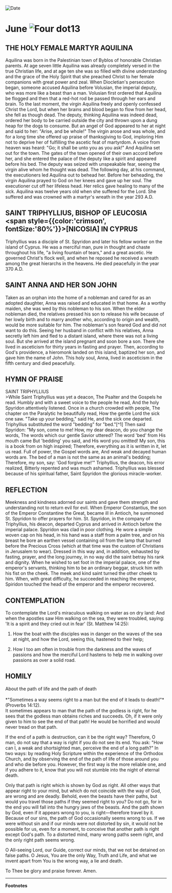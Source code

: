 
<RunningHead />
<Image src="/title-imprint.png" height={68} width={50} alt="Date" className="title-imprint"/>

# <div id="date">June <Image className="four-dot" src="/four-dot.png" height={15} width={15} alt="Four dot" />13</div>

## THE HOLY FEMALE MARTYR AQUILINA

Aquilina was born in the Palestinian town of Byblos of honorable Christian parents. At age seven little Aquilina was already completely versed in the true Christian life, and at age ten she was so filled with divine understanding and the grace of the Holy Spirit that she preached Christ to her female companions with great power and zeal. When Diocletian's persecution began, someone accused Aquilina before Volusian, the imperial deputy, who was more like a beast than a man. Volusian first ordered that Aquilina be flogged and then that a red-hot rod be passed through her ears and brain. To the last moment, the virgin Aquilina freely and openly confessed Christ the Lord, but when her brains and blood began to flow from her head, she fell as though dead. The deputy, thinking Aquilina was indeed dead, ordered her body to be carried outside the city and thrown upon a dung heap for the dogs to consume. But an angel of God appeared to her at night and said to her: "Arise, and be whole!" The virgin arose and was whole, and for a long time she offered up praise of thanksgiving to God, imploring Him not to deprive her of fulfilling the ascetic feat of martyrdom. A voice from heaven was heard: "Go; it shall be unto you as you ask!" And Aquilina set out for the town. The gates of the town opened of their own accord before her, and she entered the palace of the deputy like a spirit and appeared before his bed. The deputy was seized with unspeakable fear, seeing the virgin alive whom he thought was dead. The following day, at his command, the executioners led Aquilina out to behead her. Before her beheading, the virgin Aquilina prayed to God on her knees and gave up her soul. The executioner cut off her lifeless head. Her relics gave healing to many of the sick. Aquilina was twelve years old when she suffered for the Lord. She suffered and was crowned with a martyr's wreath in the year 293 A.D.

## SAINT TRIPHYLLIUS, BISHOP OF LEUCOSIA <span style={{color:'crimson', fontSize:'80%'}}>[NICOSIA]</span> IN CYPRUS

Triphyllius was a disciple of St. Spyridon and later his fellow worker on the island of Cyprus. He was a merciful man, pure in thought and chaste throughout his life, "a living fountain of tears," and a great ascetic. He governed Christ's flock well, and when he reposed he received a wreath among the great hierarchs in the heavens. He died peacefully in the year 370 A.D.

## SAINT ANNA AND HER SON JOHN

Taken as an orphan into the home of a nobleman and cared for as an adopted daughter, Anna was raised and educated in that home. As a worthy maiden, she was wed by this nobleman to his son. When the elder nobleman died, the relatives pressed his son to release his wife because of her lowly birth and to marry another who, according to origin and wealth, would be more suitable for him. The nobleman's son feared God and did not want to do this. Seeing her husband in conflict with his relatives, Anna secretly left him and fled to a distant island, where there was not a living soul. But she arrived at the island pregnant and soon bore a son. There she lived in asceticism for thirty years in fasting and prayer. Then, according to God's providence, a hieromonk landed on this island, baptized her son, and gave him the name of John. This holy soul, Anna, lived in asceticism in the fifth century and died peacefully.


## HYMN OF PRAISE
<div style={{textAlign:'center', color:'crimson', fontWeight:'bold'}}>
SAINT TRIPHYLLIUS
</div>
>While Saint Triphyllius was yet a deacon,  
The Psalter and the Gospels he read.  
Humbly and with a sweet voice to the people he read,  
And the holy Spyridon attentively listened.  
Once in a church crowded with people,  
The chapter on the Paralytic he beautifully read,  
How the gentle Lord the sick one saw.  
"Take up your bedding," said He, and the sick one departed.  
Triphyllius substituted the word "bedding" for "bed."[^1]  
Then said Spyridon: "My son, come to me!  
How, my dear deacon, do you change the words,  
The words which our gentle Savior uttered?  
The word 'bed' from His mouth came  
But 'bedding' you said, and His word you omitted!  
My son, this is a book from on high inspired;  
Therefore, everything as it is written in it, let us read.  
Full of power, the Gospel words are,  
And weak and decayed human words are.  
The bed of a man is not the same as an animal's bedding;  
Therefore, my son, say: 'God forgive me!'"  
Triphyllius, the deacon, his error realized,  
Bitterly repented and was much ashamed.  
Triphyllius was blessed because of his spiritual father,  
Saint Spyridon the glorious miracle-worker.  


## REFLECTION

Meekness and kindness adorned our saints and gave them strength and understanding not to return evil for evil. When Emperor Constantius, the son of the Emperor Constantine the Great, became ill in Antioch, he summoned St. Spyridon to offer prayers for him. St. Spyridon, in the company of Triphyllius, his deacon, departed Cyprus and arrived in Antioch before the imperial palace. Spyridon was clad in poor clothing. He wore a simple woven cap on his head, in his hand was a staff from a palm tree, and on his breast he bore an earthen vessel containing oil from the lamp that burned before the Precious Cross (which at that time was the custom of Christians in Jerusalem to wear). Dressed in this way and, in addition, exhausted by fasting, prayer, and the long journey, in no way did the saint betray his rank and dignity. When he wished to set foot in the imperial palace, one of the emperor's servants, thinking him to be an ordinary beggar, struck him with his fist on the cheek. The meek and kind saint turned the other cheek to him. When, with great difficulty, he succeeded in reaching the emperor, Spiridon touched the head of the emperor and the emperor recovered.

## CONTEMPLATION

To contemplate the Lord's miraculous walking on water as on dry land: And when the apostles saw Him walking on the sea, they were troubled, saying: 'It is a spirit and they cried out in fear' (St. Matthew 14:25):

1. How the boat with the disciples was in danger on the waves of the sea at night, and how the Lord, seeing this, hastened to their help;

2. How I too am often in trouble from the darkness and the waves of passions and how the merciful Lord hastens to help me in walking over passions as over a solid road.


## HOMILY
<div style={{textAlign:'center', color:'crimson', fontWeight:'bold'}}>
About the path of life and the path of death
</div>
<br />
<div style={{textAlign:'right'}}>
*"Sometimes a way seems right to a man but the end of it leads to death!"* (Proverbs 14:12).
</div>
It sometimes appears to man that the path of the godless is right, for he sees that the godless man obtains riches and succeeds. Oh, if it were only given to him to see the end of that path! He would be horrified and would never tread on that path.

If the end of a path is destruction, can it be the right way? Therefore, O man, do not say that a way is right if you do not see its end. You ask: "How can I, a weak and shortsighted man, perceive the end of a long path?" In two ways: by reading Holy Scripture within the experience of the Orthodox Church, and by observing the end of the path of life of those around you and who die before you. However, the first way is the more reliable one, and if you adhere to it, know that you will not stumble into the night of eternal death.

Only that path is right which is shown by God as right. All other ways that appear right to your mind, but which do not coincide with the way of God, are wrong and are deadly. Behold, even the beasts have their paths, but would you travel those paths if they seemed right to you? Do not go, for in the end you will fall into the hungry jaws of the beasts. And the path shown by God, even if it appears wrong to you, is right—therefore travel by it. Because of our sins, the path of God occasionally seems wrong to us. If we were without sin and if our minds were not distorted by sin, it would not be possible for us, even for a moment, to conceive that another path is right except God's path. To a distorted mind, many wrong paths seem right, and the only right path seems wrong.

O All-seeing Lord, our Guide, correct our minds, that we not be detained on false paths. O Jesus, You are the only Way, Truth and Life, and what we invent apart from You is the wrong way, a lie and death.

To Thee be glory and praise forever. Amen.

---
**Footnotes**

[^1]: The distinction between these two words cannot be made in English. The word Tryphillius substituted can mean the type of "bed" used by animals. —Ed.